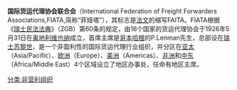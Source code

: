 {{orphan|time=2011-09-24T09:38:21+00:00}}
{{unreferenced|time=2011-09-24T09:38:21+00:00}}
'''国际货运代理协会联合会'''（International Federation of Freight Forwarders Associations,FIATA,简称“菲娅塔”），其标志是[[法文|法文]]的缩写FAITA。FIATA根据《[[瑞士民法法典|瑞士民法法典]]》（ZGB）第60条的规定，由16个国家的货运代理协会于1926年5月31日在[[奥地利|奥地利]][[维也纳|维也纳]]成立，首席主席是[[哥本哈根|哥本哈根]]的P.Lenman先生，总部设在[[瑞士|瑞士]][[苏黎世|苏黎世]]，是一个非盈利性的国际货运代理行业组织，并分区在[[亚太|亚太]]（Asia/Pacific）、[[欧洲|欧洲]]（Europe）、[[美洲|美洲]]（Americas）、[[非洲|非洲]]和[[中东|中东]]（Africa/Middle East）4个区域设立了地区办事处，任命有地区主席。

[[分类:非营利组织|分类:非营利组织]]